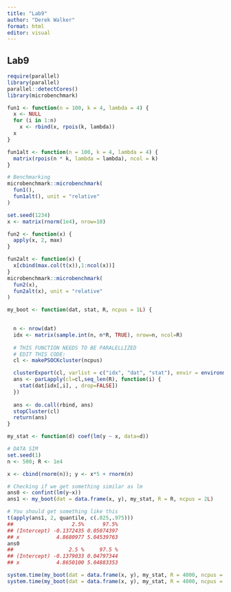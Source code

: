 ```yaml
---
title: "Lab9"
author: "Derek Walker"
format: html
editor: visual
---
```


## Lab9

```r
require(parallel)
library(parallel)
parallel::detectCores()
library(microbenchmark)

fun1 <- function(n = 100, k = 4, lambda = 4) {
  x <- NULL
  for (i in 1:n)
    x <- rbind(x, rpois(k, lambda))
  x
}

fun1alt <- function(n = 100, k = 4, lambda = 4) {
  matrix(rpois(n * k, lambda = lambda), ncol = k)
}

# Benchmarking
microbenchmark::microbenchmark(
  fun1(),
  fun1alt(), unit = "relative"
)
```

```r
set.seed(1234)
x <- matrix(rnorm(1e4), nrow=10)

fun2 <- function(x) {
  apply(x, 2, max)
}

fun2alt <- function(x) {
  x[cbind(max.col(t(x)),1:ncol(x))]
}
microbenchmark::microbenchmark(
  fun2(x),
  fun2alt(x), unit = "relative"
)
```

```r
my_boot <- function(dat, stat, R, ncpus = 1L) {
  

  n <- nrow(dat)
  idx <- matrix(sample.int(n, n*R, TRUE), nrow=n, ncol=R)
  
  # THIS FUNCTION NEEDS TO BE PARALELLIZED
  # EDIT THIS CODE:
  cl <- makePSOCKcluster(ncpus)

  clusterExport(cl, varlist = c("idx", "dat", "stat"), envir = environment())
  ans <- parLapply(cl=cl,seq_len(R), function(i) {
    stat(dat[idx[,i], , drop=FALSE])
  })
  
  ans <- do.call(rbind, ans)
  stopCluster(cl)
  return(ans)
}

my_stat <- function(d) coef(lm(y ~ x, data=d))

# DATA SIM
set.seed(1)
n <- 500; R <- 1e4

x <- cbind(rnorm(n)); y <- x*5 + rnorm(n)

# Checking if we get something similar as lm
ans0 <- confint(lm(y~x))
ans1 <- my_boot(dat = data.frame(x, y), my_stat, R = R, ncpus = 2L)

# You should get something like this
t(apply(ans1, 2, quantile, c(.025,.975)))
##                   2.5%      97.5%
## (Intercept) -0.1372435 0.05074397
## x            4.8680977 5.04539763
ans0
##                  2.5 %     97.5 %
## (Intercept) -0.1379033 0.04797344
## x            4.8650100 5.04883353

system.time(my_boot(dat = data.frame(x, y), my_stat, R = 4000, ncpus = 1L))
system.time(my_boot(dat = data.frame(x, y), my_stat, R = 4000, ncpus = 2L))
```

